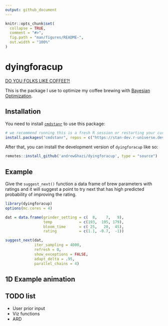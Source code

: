 ```yaml
---
output: github_document
---
```


<!-- README.md is generated from README.Rmd. Please edit that file -->

```r
knitr::opts_chunk$set(
  collapse = TRUE,
  comment = "#>",
  fig.path = "man/figures/README-",
  out.width = "100%"
)
```

# dyingforacup

[DO YOU FOLKS LIKE COFFEE?!](https://www.youtube.com/watch?v=RJC9DXQAd7U)

<!-- badges: start -->
<!-- badges: end -->

This is the package I use to optimize my coffee brewing with [Bayesian Optimization](https://www.youtube.com/watch?v=wZODGJzKmD0).

## Installation

You need to install [`cmdstanr`](https://mc-stan.org/cmdstanr/index.html) to use this package:

```r
# we recommend running this is a fresh R session or restarting your current session
install.packages("cmdstanr", repos = c("https://stan-dev.r-universe.dev", getOption("repos")))
```

After that, you can install the development version of `dyingforacup` like so:

```r
remotes::install_github('andrewGhazi/dyingforacup', type = "source")
```

## Example

Give the `suggest_next()` function a data frame of brew parameters with ratings and it will suggest a point to try next that has high predicted probability of improving the rating.

```r
library(dyingforacup)
options(mc.cores = 4)

dat = data.frame(grinder_setting = c(  8,    7,   9), 
                 temp            = c(193,  195, 179),
                 bloom_time      = c( 25,   20,  45),
                 rating          = c(1.1, -0.7,  -1))

suggest_next(dat,
             iter_sampling = 4000, 
             refresh = 0, 
             show_exceptions = FALSE, 
             adapt_delta = .95, 
             parallel_chains = 4)
```

## 1D Example animation

## TODO list

* User prior input
* Viz functions
* ARD
